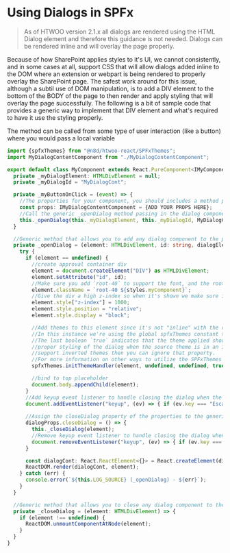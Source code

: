 
<Meta title="Advanced/Using Dialogs in SPFx" />

# Using Dialogs in SPFx

> As of HTWOO version 2.1.x all dialogs are rendered using the HTML Dialog element and therefore this guidance is not needed. Dialogs can be rendered inline and will overlay the page properly.

Because of how SharePoint applies styles to it's UI, we cannot consistently, and in some cases at all, support CSS that will allow dialogs added inline to the DOM where an extension or webpart is being rendered to properly overlay the SharePoint page. The safest work around for this issue, although a subtil use of DOM manipulation, is to add a DIV element to the bottom of the BODY of the page to then render and apply styling that will overlay the page successfully.  The following is a bit of sample code that provides a generic way to implement that DIV element and what's required to have it use the styling properly.

The method can be called from some type of user interaction (like a button) where you would pass a local variable

```typescript
import {spfxThemes} from "@n8d/htwoo-react/SPFxThemes";
import MyDialogContentComponent from "./MyDialogContentComponent";

export default class MyComponent extends React.PureComponent<IMyComponentProps, IMyComponentState> {
  private _myDialogElement: HTMLDivElement = null;
  private _myDialogId = "MyDialogCont";

  private _myButtonOnClick = (event) => {
    //The properties for your component, you should includes a method property to handle the closeDialog event.
    const props: IMyDialogContentComponent = {ADD YOUR PROPS HERE};
    //Call the generic _openDialog method passing in the dialog component you want to load into the page.
    this._openDialog(this._myDialogElement, this._myDialogId, MyDialogContentComponent, props);
  }

  //Generic method that allows you to add any dialog component to the page
  private _openDialog = (element: HTMLDivElement, id: string, dialogElement: any, dialogProps: any): void => {
    try {
      if (element == undefined) {
        //create approval container div
        element = document.createElement("DIV") as HTMLDivElement;
        element.setAttribute("id", id);
        //Make sure you add `root-40` to support the font, and the root class (namespacing class) so that the htwoo styles are available to your dialog
        element.className = `root-40 ${styles.myComponent}`;
        //Give the div a high z-index so when it's shown we make sure it overlays the whole page.
        element.style["z-index"] = 1000;
        element.style.position = "relative";
        element.style.display = "block";

        //Add themes to this element since it's not "inline" with the root DOM element of the SPFx solution
        //In this instance we're using the global spfxThemes constant that was defined in SPFxThemes class
        //The last boolean `true` indicates that the theme applied should use the page theme, this allows
        //proper styling of the dialog when the source theme is in an inverted section. If the solution doesn't
        //support inverted themes then you can ignore that property.
        //For more information on other ways to utilize the SPFxThemes class please see the `Adavanced/SPFxThemes Class` docs.
        spfxThemes.initThemeHandler(element, undefined, undefined, true);

        //bind to top placeholder
        document.body.appendChild(element);
      }
      //Add keyup event listener to handle closing the dialog when the user presses the Escape key.
      document.addEventListener("keyup", (ev) => { if (ev.key === "Escape") { this._closeDialog(element) } });
      
      //Assign the closeDialog property of the properties to the generic _closeDialog handler
      dialogProps.closeDialog = () => {
        this._closeDialog(element);
        //Remove keyup event listener to handle closing the dialog when the user presses the Escape key.
        document.removeEventListener("keyup", (ev) => { if (ev.key === "Escape") { this._closeDialog(element) } });
      }

      const dialogCont: React.ReactElement<{}> = React.createElement(dialogElement, dialogProps);
      ReactDOM.render(dialogCont, element);
    } catch (err) {
      console.error(`${this.LOG_SOURCE} (_openDialog) - ${err}`);
    }
  }

  //Generic method that allows you to close any dialog component to the page
  private _closeDialog = (element: HTMLDivElement) => {
    if (element !== undefined) {
      ReactDOM.unmountComponentAtNode(element);
    }
  }
}
```
